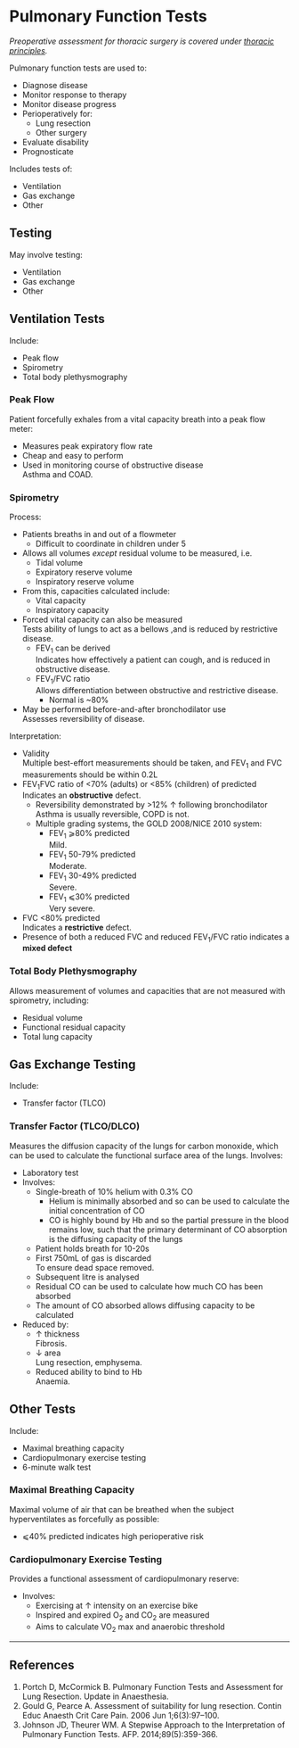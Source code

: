 # Pulmonary Function Tests


*Preoperative assessment for thoracic surgery is covered under [thoracic principles](/anaesthesia/thoracics/thoracic-principles.md#lung).*

Pulmonary function tests are used to:

* Diagnose disease
* Monitor response to therapy
* Monitor disease progress
* Perioperatively for:
	* Lung resection
	* Other surgery
* Evaluate disability
* Prognosticate


Includes tests of:

* Ventilation
* Gas exchange
* Other

## Testing

May involve testing:

* Ventilation
* Gas exchange
* Other

## Ventilation Tests

Include:

* Peak flow
* Spirometry
* Total body plethysmography

### Peak Flow

Patient forcefully exhales from a vital capacity breath into a peak flow meter:

* Measures peak expiratory flow rate
* Cheap and easy to perform
* Used in monitoring course of obstructive disease  
Asthma and COAD.

### Spirometry

Process:

* Patients breaths in and out of a flowmeter
	* Difficult to coordinate in children under 5
* Allows all volumes *except* residual volume to be measured, i.e.
	* Tidal volume
	* Expiratory reserve volume
	* Inspiratory reserve volume
* From this, capacities calculated include:
	* Vital capacity
	* Inspiratory capacity
* Forced vital capacity can also be measured  
Tests ability of lungs to act as a bellows ,and is reduced by restrictive disease.
	* FEV~1~ can be derived  
	Indicates how effectively a patient can cough, and is reduced in obstructive disease.
	* FEV~1~/FVC ratio  
	Allows differentiation between obstructive and restrictive disease.
		* Normal is ~80%
* May be performed before-and-after bronchodilator use  
Assesses reversibility of disease.



Interpretation:

* Validity  
Multiple best-effort measurements should be taken, and FEV~1~ and FVC measurements should be within 0.2L
* FEV~1~FVC ratio of <70% (adults) or <85% (children) of predicted  
Indicates an **obstructive** defect.
	* Reversibility demonstrated by >12% ↑ following bronchodilator  
	Asthma is usually reversible, COPD is not.
	* Multiple grading systems, the GOLD 2008/NICE 2010 system:
		* FEV~1~ ⩾80% predicted  
		Mild.
		* FEV~1~ 50-79% predicted  
		Moderate.
		* FEV~1~ 30-49% predicted  
		Severe.
		* FEV~1~ ⩽30% predicted  
		Very severe.
* FVC <80% predicted  
Indicates a **restrictive** defect.
* Presence of both a reduced FVC and reduced FEV~1~/FVC ratio indicates a **mixed defect**

### Total Body Plethysmography  

Allows measurement of volumes and capacities that are not measured with spirometry, including:

* Residual volume
* Functional residual capacity
* Total lung capacity

## Gas Exchange Testing

Include:

* Transfer factor (TLCO)

### Transfer Factor (TLCO/DLCO)

Measures the diffusion capacity of the lungs for carbon monoxide, which can be used to calculate the functional surface area of the lungs. Involves:

* Laboratory test
* Involves:
	* Single-breath of 10% helium with 0.3% CO
		* Helium is minimally absorbed and so can be used to calculate the initial concentration of CO
		* CO is highly bound by Hb and so the partial pressure in the blood remains low, such that the primary determinant of CO absorption is the diffusing capacity of the lungs
	* Patient holds breath for 10-20s
	* First 750mL of gas is discarded  
	To ensure dead space removed.
	* Subsequent litre is analysed
	* Residual CO can be used to calculate how much CO has been absorbed
	* The amount of CO absorbed allows diffusing capacity to be calculated
* Reduced by:
	* ↑ thickness  
	Fibrosis.
	* ↓ area  
	Lung resection, emphysema.
	* Reduced ability to bind to Hb  
	Anaemia.

## Other Tests

Include:

* Maximal breathing capacity
* Cardiopulmonary exercise testing
* 6-minute walk test

### Maximal Breathing Capacity  

Maximal volume of air that can be breathed when the subject hyperventilates as forcefully as possible:

* ⩽40% predicted indicates high perioperative risk


### Cardiopulmonary Exercise Testing

Provides a functional assessment of cardiopulmonary reserve:

* Involves:
	* Exercising at ↑ intensity on an exercise bike
	* Inspired and expired O~2~ and CO~2~ are measured
	* Aims to calculate VO~2~ max and anaerobic threshold


---

## References

1. Portch D, McCormick B. Pulmonary Function Tests and Assessment for Lung Resection. Update in Anaesthesia.
1. Gould G, Pearce A. Assessment of suitability for lung resection. Contin Educ Anaesth Crit Care Pain. 2006 Jun 1;6(3):97–100. 
1. Johnson JD, Theurer WM. A Stepwise Approach to the Interpretation of Pulmonary Function Tests. AFP. 2014;89(5):359-366.
